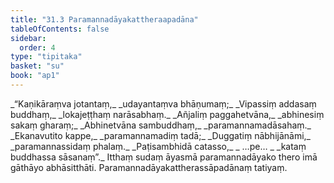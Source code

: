 ```yaml
---
title: "31.3 Paramannadāyakattheraapadāna"
tableOfContents: false
sidebar:
  order: 4
type: "tipitaka"
basket: "su"
book: "ap1"
---
```



<DynamicBreadcrumb />

<Division number="9" book="ap1">

<Paragraph number="3444" type="verses" book="ap1">
_“Kaṇikāraṃva jotantaṃ,_  
_udayantaṃva bhāṇumaṃ;_  
_Vipassiṃ addasaṃ buddhaṃ,_  
_lokajeṭṭhaṃ narāsabhaṃ._  

</Paragraph>

</Division>
<Division number="10" book="ap1">

<Paragraph number="3445" type="verses" book="ap1">
_Añjaliṃ paggahetvāna,_  
_abhinesiṃ sakaṃ gharaṃ;_  
_Abhinetvāna sambuddhaṃ,_  
_paramannamadāsahaṃ._  

</Paragraph>

</Division>
<Division number="11" book="ap1">

<Paragraph number="3446" type="verses" book="ap1">
_Ekanavutito kappe,_  
_paramannamadiṃ tadā;_  
_Duggatiṃ nābhijānāmi,_  
_paramannassidaṃ phalaṃ._  

</Paragraph>

</Division>
<Division number="12" book="ap1">

<Paragraph number="3447" type="verses" book="ap1">
_Paṭisambhidā catasso,_  
_ …pe… _  
_kataṃ buddhassa sāsanaṃ”._  

</Paragraph>

<Paragraph number="3448" book="ap1">
Itthaṃ sudaṃ āyasmā paramannadāyako thero imā gāthāyo abhāsitthāti.

</Paragraph>
</Division>

<Paragraph number="3449" type="center" book="ap1">
Paramannadāyakattherassāpadānaṃ tatiyaṃ.
</Paragraph>